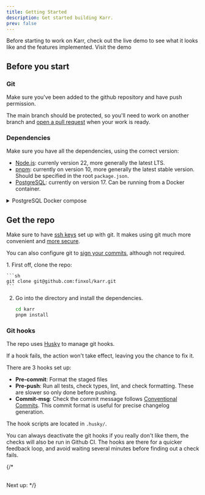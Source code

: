 ```yaml
---
title: Getting Started
description: Get started building Karr.
prev: false
---
```



<Card title="Live demo" icon="rocket">
    Before starting to work on Karr, check out the live demo to see what it looks like and the features implemented.
    <LinkButton
        href="https://karr.mobi"
        target="_blank"
        rel="noopener noreferrer"
        variant="secondary"
        icon="external"
        iconPlacement="start"
    >
        Visit the demo
    </LinkButton>
</Card>

## Before you start

### Git

Make sure you've been added to the github repository and have push permission.

The main branch should be protected, so you'll need to work on another branch and
[open a pull request](https://docs.github.com/en/pull-requests/collaborating-with-pull-requests/proposing-changes-to-your-work-with-pull-requests/creating-a-pull-request)
when your work is ready.

### Dependencies

Make sure you have all the dependencies, using the correct version:

- [Node.js](https://nodejs.org/en/download): currenly version 22, more generally the latest LTS.
- [pnpm](https://pnpm.io/installation): currently on version 10, more generally the latest stable version.
  Should be specified in the root `package.json`.
- [PostgreSQL](https://www.postgresql.org/): currently on version 17. Can be running from a Docker container.

<details>
    <summary>PostgreSQL Docker compose</summary>

    Run this compose file with `docker compose up -d` to get a Postgres database running.

    <Code code={dockerComposePostgres} lang="yaml" title="docker-compose.yaml" />

</details>

## Get the repo

Make sure to have [ssh keys](https://docs.github.com/en/authentication/connecting-to-github-with-ssh/adding-a-new-ssh-key-to-your-github-account) set up with git.
It makes using git much more convenient and [more secure](https://superuser.com/questions/1526712/why-is-ssh-safer-than-https-on-direct-connections-to-a-git-repository-with-crede).

You can also configure git to [sign your commits](https://docs.github.com/en/authentication/managing-commit-signature-verification/signing-commits),
although not required.


<Steps>
1.  First off, clone the repo:

    ```sh
    git clone git@github.com:finxol/karr.git
    ```

2.  Go into the directory and install the dependencies.

    ```sh
    cd karr
    pnpm install
    ```
</Steps>

### Git hooks

The repo uses [Husky](https://typicode.github.io/husky/) to manage git hooks.

If a hook fails, the action won't take effect, leaving you the chance to fix it.

There are 3 hooks set up:

- **Pre-commit**: Format the staged files
- **Pre-push**: Run all tests, check types, lint, and check formatting. These are slower so only done before pushing.
- **Commit-msg**: Check the commit message follows [Conventional Commits](https://www.conventionalcommits.org/en/v1.0.0/).
  This commit format is useful for precise changelog generation.

The hook scripts are located in `.husky/`.

You can always deactivate the git hooks if you really don't like them, the checks will also be run in Github CI.
The hooks are there for a quicker feedback loop, and avoid waiting several minutes before finding out a check fails.

{/* <br /><br />

Next up:
<LinkCard
  title="Project Structure"
  href="/development/project-structure/"
  description="Get familiar with the architecture of Karr"
/> */}
